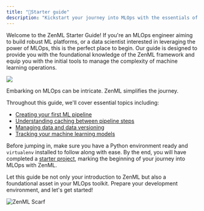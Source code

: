```yaml
---
title: "🐣Starter guide"
description: "Kickstart your journey into MLOps with the essentials of ZenML."
---
```


Welcome to the ZenML Starter Guide! If you're an MLOps engineer aiming to build robust ML platforms, or a data scientist interested in leveraging the power of MLOps, this is the perfect place to begin. Our guide is designed to provide you with the foundational knowledge of the ZenML framework and equip you with the initial tools to manage the complexity of machine learning operations.

![](/images/user-guide/files%2Fv0%2Fb%2Fgitbook-x-prod.appspot.com%2Fo%2Fspaces%252FSXceRPgF1t4PqY7HbePb%252Fuploads%252Fgit-blob-c7db6db767c86a91b06bd84829dc7c17e2dd4f54%252Fabstractions_showcase.png)

Embarking on MLOps can be intricate. ZenML simplifies the journey.

Throughout this guide, we'll cover essential topics including:

* [Creating your first ML pipeline](/user-guide/starter-guide/create-an-ml-pipeline)
* [Understanding caching between pipeline steps](/user-guide/starter-guide/cache-previous-executions)
* [Managing data and data versioning](/user-guide/starter-guide/manage-artifacts)
* [Tracking your machine learning models](/user-guide/starter-guide/track-ml-models)

Before jumping in, make sure you have a Python environment ready and `virtualenv` installed to follow along with ease. By the end, you will have completed a [starter project](/user-guide/starter-guide/starter-project), marking the beginning of your journey into MLOps with ZenML.

Let this guide be not only your introduction to ZenML but also a foundational asset in your MLOps toolkit. Prepare your development environment, and let's get started!

![ZenML Scarf](/images/user-guide)